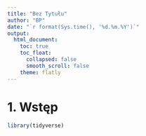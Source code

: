 ```yaml
---
title: "Bez Tytułu"
author: "BP"
date: "`r format(Sys.time(), '%d.%m.%Y')`"
output:
  html_document:
    toc: true
    toc_float:
      collapsed: false
      smooth_scroll: false
    theme: flatly
---
```


# 1. Wstęp

```r
library(tidyverse)
```

```r

```


